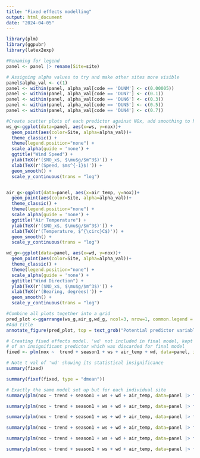 ```yaml
---
title: "Fixed effects modelling"
output: html_document
date: "2024-04-05"
---
```


```r
library(plm)
library(ggpubr)
library(latex2exp)
```


```r
#Renaming for legend
panel <- panel |> rename(Site=site)

# Assigning alpha values to try and make other sites more visible
panel$alpha_val <- c(1)
panel <- within(panel, alpha_val[code == 'DUNM'] <- c(0.00005))
panel <- within(panel, alpha_val[code == 'DUN7'] <- c(0.1))
panel <- within(panel, alpha_val[code == 'DUN6'] <- c(0.3))
panel <- within(panel, alpha_val[code == 'DUN5'] <- c(0.5))
panel <- within(panel, alpha_val[code == 'DUN4'] <- c(0.7))

#Create scatter plots of each predictor against NOx, add smoothing to help illustrate and possible relationship
ws_g<-ggplot(data=panel, aes(x=ws, y=nox))+
  geom_point(aes(color=Site, alpha=alpha_val))+
  theme_classic() +
  theme(legend.position="none") +
  scale_alpha(guide = 'none') +
  ggtitle("Wind Speed") +
  ylab(TeX(r'($NO_x$, $\mu$g/$m^3$)')) +
  xlab(TeX(r'(Speed, $ms^{-1}$)')) +
  geom_smooth() +
  scale_y_continuous(trans = "log")


air_g<-ggplot(data=panel, aes(x=air_temp, y=nox))+
  geom_point(aes(color=Site, alpha=alpha_val))+
  theme_classic() +
  theme(legend.position="none") +
  scale_alpha(guide = 'none') +
  ggtitle("Air Temperature") +
  ylab(TeX(r'($NO_x$, $\mu$g/$m^3$)')) +
  xlab(TeX(r'(Temperature, $^{\circ}C$)')) +
  geom_smooth() +
  scale_y_continuous(trans = "log")

wd_g<-ggplot(data=panel, aes(x=wd, y=nox))+
  geom_point(aes(color=Site, alpha=alpha_val))+
  theme_classic() +
  theme(legend.position="none") +
  scale_alpha(guide = 'none') +
  ggtitle("Wind Direction") +
  ylab(TeX(r'($NO_x$, $\mu$g/$m^3$)')) +
  xlab(TeX(r'(Bearing, degrees)')) +
  geom_smooth() +
  scale_y_continuous(trans = "log")

#Combine all plots together into a grid
pred_plot <-ggarrange(ws_g,air_g,wd_g, ncol=3, nrow=1, common.legend = TRUE, legend="bottom")
#Add title
annotate_figure(pred_plot, top = text_grob("Potential predictor variables",face="bold", size=18))
```

```r
# Creating fixed effects model. 'wd' not included in final model, kept here as an example
# of an insignificant predictor which was discarded for final model
fixed <- plm(nox ~  trend + season1 + ws + air_temp + wd, data=panel, index=c("site", "date"), model="within") 
```


```r
# Note t val of 'wd' showing its statistical insignificance
summary(fixed)
```

```r
summary(fixef(fixed, type = "dmean"))
```


``` r
# Exactly the same model set up but for each individual site
summary(plm(nox ~ trend + season1 + ws + wd + air_temp, data=panel |> filter(code=="DUN4"), index=c("site", "date"), model="within"))

summary(plm(nox ~ trend + season1 + ws + wd + air_temp, data=panel |> filter(code=="DUN6"), index=c("site", "date"), model="within"))

summary(plm(nox ~ trend + season1 + ws + wd + air_temp, data=panel |> filter(code=="DUN1"), index=c("site", "date"), model="within"))

summary(plm(nox ~ trend + season1 + ws + wd + air_temp, data=panel |> filter(code=="DUNM"), index=c("site", "date"), model="within"))

summary(plm(nox ~ trend + season1 + ws + wd + air_temp, data=panel |> filter(code=="DUN5"), index=c("site", "date"), model="within"))

summary(plm(nox ~ trend + season1 + ws + wd + air_temp, data=panel |> filter(code=="DUN7"), index=c("site", "date"), model="within"))
```
